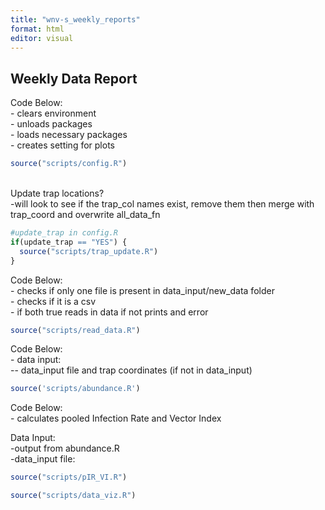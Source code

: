 ```yaml
---
title: "wnv-s_weekly_reports"
format: html
editor: visual
---
```


## Weekly Data Report

Code Below:\
- clears environment\
- unloads packages\
- loads necessary packages\
- creates setting for plots

```r
source("scripts/config.R")

```

\
Update trap locations?\
-will look to see if the trap_col names exist, remove them then merge with trap_coord and overwrite all_data_fn

```r
#update_trap in config.R
if(update_trap == "YES") {
  source("scripts/trap_update.R")
}
```

Code Below:\
- checks if only one file is present in data_input/new_data folder\
- checks if it is a csv\
- if both true reads in data if not prints and error

```r
source("scripts/read_data.R")
```

Code Below:\
- data input:\
\-- data_input file and trap coordinates (if not in data_input)

```r
source('scripts/abundance.R')
```

Code Below:\
- calculates pooled Infection Rate and Vector Index

Data Input: \
-output from abundance.R\
-data_input file:

```r
source("scripts/pIR_VI.R")

```

```r
source("scripts/data_viz.R")

```
